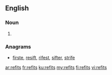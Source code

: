 ==English==

===Noun===
{{head|en|plural}}

# {{plural of|refit|lang=en}}

===Anagrams===
* [[firste#English|firste]], [[resift#English|resift]], [[rifest#English|rifest]], [[sifter#English|sifter]], [[strife#English|strife]]

[[ar:refits]]
[[fr:refits]]
[[ku:refits]]
[[my:refits]]
[[fi:refits]]
[[vi:refits]]